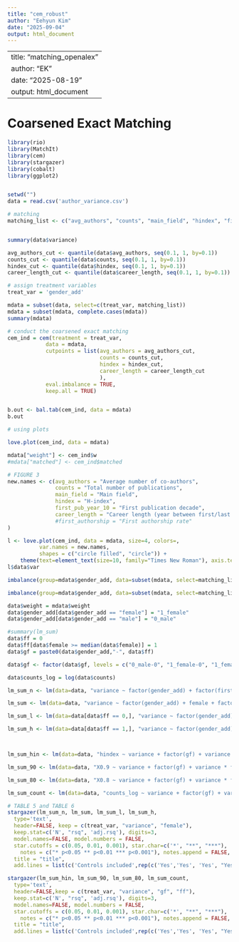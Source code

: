 ```yaml
---
title: "cem_robust"
author: "Eehyun Kim"
date: "2025-09-04"
output: html_document
---
```

---
title: "matching_openalex"
author: "EK"
date: "2025-08-19"
output: html_document
---

# Coarsened Exact Matching


```r
library(rio)
library(MatchIt)
library(cem)
library(stargazer)
library(cobalt)
library(ggplot2)


setwd("")
data = read.csv('author_variance.csv')

# matching
matching_list <- c("avg_authors", "counts", "main_field", "hindex", "first_pub_year_10", "career_length")


summary(data$variance)

avg_authors_cut <- quantile(data$avg_authors, seq(0.1, 1, by=0.1))
counts_cut <- quantile(data$counts, seq(0.1, 1, by=0.1))
hindex_cut <- quantile(data$hindex, seq(0.1, 1, by=0.1))
career_length_cut <- quantile(data$career_length, seq(0.1, 1, by=0.1))

# assign treatment variables 
treat_var = 'gender_add'

mdata = subset(data, select=c(treat_var, matching_list))
mdata = subset(mdata, complete.cases(mdata))
summary(mdata)

# conduct the coarsened exact matching
cem_ind = cem(treatment = treat_var,
            data = mdata,
            cutpoints = list(avg_authors = avg_authors_cut,
            				 counts = counts_cut,
            				 hindex = hindex_cut,
            				 career_length = career_length_cut
            				 ),
            eval.imbalance = TRUE, 
            keep.all = TRUE)


b.out <- bal.tab(cem_ind, data = mdata)
b.out

# using plots

love.plot(cem_ind, data = mdata)

mdata["weight"] <- cem_ind$w
#mdata["matched"] <- cem_ind$matched
```

```r

# FIGURE 3
new.names <- c(avg_authors = "Average number of co-authors",
               counts = "Total number of publications",
               main_field = "Main field",
               hindex = "H-index",
               first_pub_year_10 = "First publication decade",
			   career_length = "Career length (year between first/last pub)"
			   #first_authorship = "First authorship rate"
)

l <- love.plot(cem_ind, data = mdata, size=4, colors=,
		  var.names = new.names,
		  shapes = c("circle filled", "circle")) + 
	theme(text=element_text(size=10, family="Times New Roman"), axis.text=element_text(size=10))
l$data$var

imbalance(group=mdata$gender_add, data=subset(mdata, select=matching_list), drop=c('gender_add'))

imbalance(group=mdata$gender_add, data=subset(mdata, select=matching_list), drop=c('gender_add'), weights=cem_ind$w)
```

```r

data$weight = mdata$weight
data$gender_add[data$gender_add == "female"] = "1_female"
data$gender_add[data$gender_add == "male"] = "0_male"

#summary(lm_sum)
data$ff = 0
data$ff[data$female >= median(data$female)] = 1
data$gf = paste0(data$gender_add,"-", data$ff)

data$gf <- factor(data$gf, levels = c("0_male-0", "1_female-0", "1_female-1", "0_male-1"))

data$counts_log = log(data$counts)
```

```r
lm_sum_n <- lm(data=data, "variance ~ factor(gender_add) + factor(first_pub_year_10) + avg_authors + counts_log + career_length + first_authorship + factor(main_field)", weights=weight)

lm_sum <- lm(data=data, "variance ~ factor(gender_add) + female + factor(gender_add) * female + factor(first_pub_year_10) + avg_authors + counts_log + career_length + first_authorship + factor(main_field)", weights=weight)

lm_sum_l <- lm(data=data[data$ff == 0,], "variance ~ factor(gender_add) + factor(first_pub_year_10) + avg_authors + counts_log + career_length + first_authorship + factor(main_field)", weights=weight)

lm_sum_h <- lm(data=data[data$ff == 1,], "variance ~ factor(gender_add) + factor(first_pub_year_10) + avg_authors + counts_log + career_length + first_authorship + factor(main_field)", weights=weight)



lm_sum_hin <- lm(data=data, "hindex ~ variance + factor(gf) + variance * factor(ff) + variance * factor(gf) + factor(first_pub_year_10) + avg_authors + career_length + first_authorship + counts_log + factor(main_field)", weights = weight)

lm_sum_90 <- lm(data=data, "X0.9 ~ variance + factor(gf) + variance * factor(ff) + variance * factor(gf) + factor(first_pub_year_10) + avg_authors + career_length + first_authorship + counts_log + factor(main_field)", weights = weight)

lm_sum_80 <- lm(data=data, "X0.8 ~ variance + factor(gf) + variance * factor(ff) + variance * factor(gf) + factor(first_pub_year_10) + avg_authors + career_length + first_authorship + counts_log + factor(main_field)", weights = weight)

lm_sum_count <- lm(data=data, "counts_log ~ variance + factor(gf) + variance * factor(ff) + variance * factor(gf) + factor(first_pub_year_10) + avg_authors + career_length + first_authorship + hindex + X0.9 + factor(main_field)", weights = weight)

```


```r

# TABLE 5 and TABLE 6
stargazer(lm_sum_n, lm_sum, lm_sum_l, lm_sum_h,
  type='text',
  header=FALSE, keep = c(treat_var, "variance", "female"),
  keep.stat=c('N', "rsq", 'adj.rsq'), digits=3,
  model.names=FALSE, model.numbers = FALSE,
  star.cutoffs = c(0.05, 0.01, 0.001), star.char=c('*', "**", "***"),
    notes = c("* p<0.05 ** p<0.01 *** p<0.001"), notes.append = FALSE,
  title = "title",
  add.lines = list(c('Controls included',rep(c('Yes','Yes', 'Yes', "Yes"),1))))

stargazer(lm_sum_hin, lm_sum_90, lm_sum_80, lm_sum_count, 
  type='text',
  header=FALSE,keep = c(treat_var, "variance", "gf", "ff"),
  keep.stat=c('N', "rsq", 'adj.rsq'), digits=3,
  model.names=FALSE, model.numbers = FALSE,
  star.cutoffs = c(0.05, 0.01, 0.001), star.char=c('*', "**", "***"),
    notes = c("* p<0.05 ** p<0.01 *** p<0.001"), notes.append = FALSE,
  title = "title",
  add.lines = list(c('Controls included',rep(c('Yes','Yes', 'Yes', "Yes"),1))))

```
